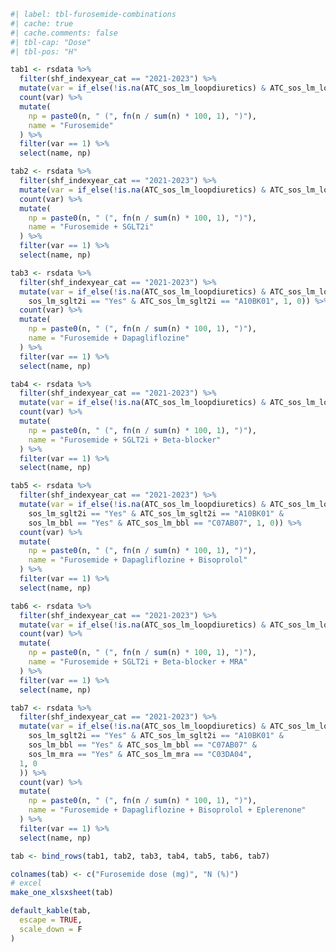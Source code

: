 ```r
#| label: tbl-furosemide-combinations
#| cache: true
#| cache.comments: false
#| tbl-cap: "Dose"
#| tbl-pos: "H"

tab1 <- rsdata %>%
  filter(shf_indexyear_cat == "2021-2023") %>%
  mutate(var = if_else(!is.na(ATC_sos_lm_loopdiuretics) & ATC_sos_lm_loopdiuretics == "C03CA01", 1, 0)) %>%
  count(var) %>%
  mutate(
    np = paste0(n, " (", fn(n / sum(n) * 100, 1), ")"),
    name = "Furosemide"
  ) %>%
  filter(var == 1) %>%
  select(name, np)

tab2 <- rsdata %>%
  filter(shf_indexyear_cat == "2021-2023") %>%
  mutate(var = if_else(!is.na(ATC_sos_lm_loopdiuretics) & ATC_sos_lm_loopdiuretics == "C03CA01" & sos_lm_sglt2i == "Yes", 1, 0)) %>%
  count(var) %>%
  mutate(
    np = paste0(n, " (", fn(n / sum(n) * 100, 1), ")"),
    name = "Furosemide + SGLT2i"
  ) %>%
  filter(var == 1) %>%
  select(name, np)

tab3 <- rsdata %>%
  filter(shf_indexyear_cat == "2021-2023") %>%
  mutate(var = if_else(!is.na(ATC_sos_lm_loopdiuretics) & ATC_sos_lm_loopdiuretics == "C03CA01" &
    sos_lm_sglt2i == "Yes" & ATC_sos_lm_sglt2i == "A10BK01", 1, 0)) %>%
  count(var) %>%
  mutate(
    np = paste0(n, " (", fn(n / sum(n) * 100, 1), ")"),
    name = "Furosemide + Dapagliflozine"
  ) %>%
  filter(var == 1) %>%
  select(name, np)

tab4 <- rsdata %>%
  filter(shf_indexyear_cat == "2021-2023") %>%
  mutate(var = if_else(!is.na(ATC_sos_lm_loopdiuretics) & ATC_sos_lm_loopdiuretics == "C03CA01" & sos_lm_sglt2i == "Yes" & sos_lm_bbl == "Yes", 1, 0)) %>%
  count(var) %>%
  mutate(
    np = paste0(n, " (", fn(n / sum(n) * 100, 1), ")"),
    name = "Furosemide + SGLT2i + Beta-blocker"
  ) %>%
  filter(var == 1) %>%
  select(name, np)

tab5 <- rsdata %>%
  filter(shf_indexyear_cat == "2021-2023") %>%
  mutate(var = if_else(!is.na(ATC_sos_lm_loopdiuretics) & ATC_sos_lm_loopdiuretics == "C03CA01" &
    sos_lm_sglt2i == "Yes" & ATC_sos_lm_sglt2i == "A10BK01" &
    sos_lm_bbl == "Yes" & ATC_sos_lm_bbl == "C07AB07", 1, 0)) %>%
  count(var) %>%
  mutate(
    np = paste0(n, " (", fn(n / sum(n) * 100, 1), ")"),
    name = "Furosemide + Dapagliflozine + Bisoprolol"
  ) %>%
  filter(var == 1) %>%
  select(name, np)

tab6 <- rsdata %>%
  filter(shf_indexyear_cat == "2021-2023") %>%
  mutate(var = if_else(!is.na(ATC_sos_lm_loopdiuretics) & ATC_sos_lm_loopdiuretics == "C03CA01" & sos_lm_sglt2i == "Yes" & sos_lm_bbl == "Yes" & sos_lm_mra == "Yes", 1, 0)) %>%
  count(var) %>%
  mutate(
    np = paste0(n, " (", fn(n / sum(n) * 100, 1), ")"),
    name = "Furosemide + SGLT2i + Beta-blocker + MRA"
  ) %>%
  filter(var == 1) %>%
  select(name, np)

tab7 <- rsdata %>%
  filter(shf_indexyear_cat == "2021-2023") %>%
  mutate(var = if_else(!is.na(ATC_sos_lm_loopdiuretics) & ATC_sos_lm_loopdiuretics == "C03CA01" &
    sos_lm_sglt2i == "Yes" & ATC_sos_lm_sglt2i == "A10BK01" &
    sos_lm_bbl == "Yes" & ATC_sos_lm_bbl == "C07AB07" &
    sos_lm_mra == "Yes" & ATC_sos_lm_mra == "C03DA04",
  1, 0
  )) %>%
  count(var) %>%
  mutate(
    np = paste0(n, " (", fn(n / sum(n) * 100, 1), ")"),
    name = "Furosemide + Dapagliflozine + Bisoprolol + Eplerenone"
  ) %>%
  filter(var == 1) %>%
  select(name, np)

tab <- bind_rows(tab1, tab2, tab3, tab4, tab5, tab6, tab7)

colnames(tab) <- c("Furosemide dose (mg)", "N (%)")
# excel
make_one_xlsxsheet(tab)

default_kable(tab,
  escape = TRUE,
  scale_down = F
)
```
